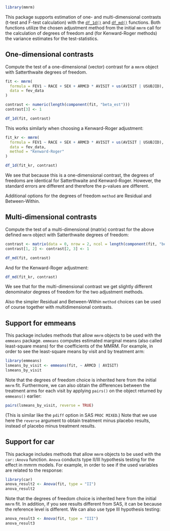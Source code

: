 ```r
library(mmrm)
```

This package supports estimation of one- and multi-dimensional contrasts
(t-test and F-test calculation) with the [`df_1d()`](https://openpharma.github.io/mmrm/main/reference/df_1d.html) and
[`df_md()`](https://openpharma.github.io/mmrm/main/reference/df_md.html) functions.
Both functions utilize the chosen adjustment method from the initial `mmrm` call
for the calculation of degrees of freedom and (for Kenward-Roger methods) the
variance estimates for the test-statistics.

## One-dimensional contrasts

Compute the test of a one-dimensional (vector) contrast for a `mmrm` object with
Satterthwaite degrees of freedom.

```r
fit <- mmrm(
  formula = FEV1 ~ RACE + SEX + ARMCD * AVISIT + us(AVISIT | USUBJID),
  data = fev_data
)

contrast <- numeric(length(component(fit, "beta_est")))
contrast[3] <- 1

df_1d(fit, contrast)
```

This works similarly when choosing a Kenward-Roger adjustment:

```r
fit_kr <- mmrm(
  formula = FEV1 ~ RACE + SEX + ARMCD * AVISIT + us(AVISIT | USUBJID),
  data = fev_data,
  method = "Kenward-Roger"
)

df_1d(fit_kr, contrast)
```

We see that because this is a one-dimensional contrast, the degrees of freedoms
are identical for Satterthwaite and Kenward-Roger. However, the standard errors
are different and therefore the p-values are different.

Additional options for the degrees of freedom `method` are Residual and Between-Within.

## Multi-dimensional contrasts

Compute the test of a multi-dimensional (matrix) contrast for the above defined
`mmrm` object with Satterthwaite degrees of freedom:

```r
contrast <- matrix(data = 0, nrow = 2, ncol = length(component(fit, "beta_est")))
contrast[1, 2] <- contrast[2, 3] <- 1

df_md(fit, contrast)
```

And for the Kenward-Roger adjustment:

```r
df_md(fit_kr, contrast)
```

We see that for the multi-dimensional contrast we get slightly different
denominator degrees of freedom for the two adjustment methods.

Also the simpler Residual and Between-Within `method` choices can be used of
course together with multidimensional contrasts.

## Support for emmeans

This package includes methods that allow `mmrm` objects to be used with the
`emmeans` package. `emmeans` computes estimated marginal means (also called
least-square means) for the coefficients of the MMRM. For example, in order
to see the least-square means by visit and by treatment arm:

```r
library(emmeans)
lsmeans_by_visit <- emmeans(fit, ~ ARMCD | AVISIT)
lsmeans_by_visit
```

Note that the degrees of freedom choice is inherited here from the initial `mmrm`
fit.
Furthermore, we can also obtain the differences between the treatment arms for each visit
by applying `pairs()` on the object returned by `emmeans()` earlier:

```r
pairs(lsmeans_by_visit, reverse = TRUE)
```

(This is similar like the `pdiff` option in SAS `PROC MIXED`.)
Note that we use here the `reverse` argument to obtain treatment minus
placebo results, instead of placebo minus treatment results.

## Support for car

This package includes methods that allow `mmrm` objects to be used with the
`car::Anova` function. `Anova` conducts type II/III hypothesis testing for
the effect in mmrm models. For example, in order to see if the used variables
are related to the response:

```r
library(car)
anova_result2 <- Anova(fit, type = "II")
anova_result2
```

Note that the degrees of freedom choice is inherited here from the initial `mmrm`
fit.
In addition, if you see results different from SAS, it can be because the reference level is
different.
We can also use type III hypothesis testing:

```r
anova_result3 <- Anova(fit, type = "III")
anova_result3
```

